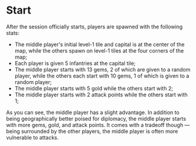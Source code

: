 # Start

After the session officially starts, players are spawned with the following stats:

- The middle player's initial level-1 tile and capital is at the center of the map, while the others spawn on level-1 tiles at the four corners of the map;
- Each player is given 5 infantries at the capital tile;
- The middle player starts with 13 gems, 2 of which are given to a random player, while the others each start with 10 gems, 1 of which is given to a random player;
- The middle player starts with 5 gold while the others start with 2;
- The middle player starts with 2 attack points while the others start with 1;

As you can see, the middle player has a slight advantage. In addition to being geographically better poised for diplomacy, the middle player starts with more gems, gold, and attack points. It comes with a tradeoff though — being surrounded by the other players, the middle player is often more vulnerable to attacks.
